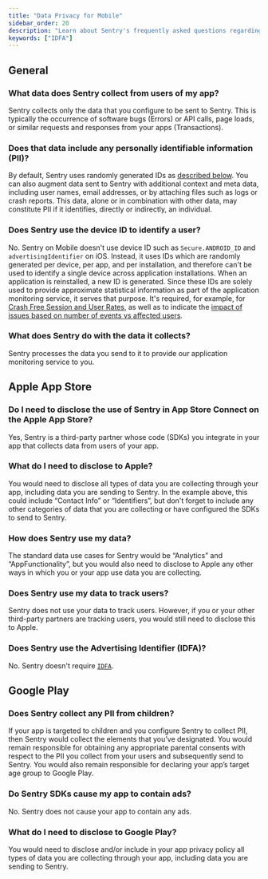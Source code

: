 ```yaml
---
title: "Data Privacy for Mobile"
sidebar_order: 20
description: "Learn about Sentry's frequently asked questions regarding data privacy for mobile apps."
keywords: ["IDFA"]
---
```


## General

### What data does Sentry collect from users of my app?

Sentry collects only the data that you configure to be sent to Sentry. This is typically the occurrence of software bugs (Errors) or API calls, page loads, or similar requests and responses from your apps (Transactions).

### Does that data include any personally identifiable information (PII)?

By default, Sentry uses randomly generated IDs as [described below](#does-sentry-use-the-device-id-to-identify-a-user). You can also augment data sent to Sentry with additional context and meta data, including user names, email addresses, or by attaching files such as logs or crash reports. This data, alone or in combination with other data, may constitute PII if it identifies, directly or indirectly, an individual.

### Does Sentry use the device ID to identify a user?

No. Sentry on Mobile doesn't use device ID such as `Secure.ANDROID_ID` and `advertisingIdentifier` on iOS. Instead, it uses IDs which are randomly generated per device, per app, and per installation, and therefore can't be used to identify a single device across application installations. When an application is reinstalled, a new ID is generated. Since these IDs are solely used to provide approximate statistical information as part of the application monitoring service, it serves that purpose. It's required, for example, for [Crash Free Session and User Rates](/product/releases/health/#crash-free-sessionsusers), as well as to indicate the [impact of issues based on number of events vs affected users](https://docs.sentry.io/product/issues/issue-details/#trends--aggregates).

### What does Sentry do with the data it collects?

Sentry processes the data you send to it to provide our application monitoring service to you.

## Apple App Store

### Do I need to disclose the use of Sentry in App Store Connect on the Apple App Store?

Yes, Sentry is a third-party partner whose code (SDKs) you integrate in your app that collects data from users of your app.

### What do I need to disclose to Apple?

You would need to disclose all types of data you are collecting through your app, including data you are sending to Sentry. In the example above, this could include “Contact Info” or “Identifiers”, but don't forget to include any other categories of data that you are collecting or have configured the SDKs to send to Sentry.

### How does Sentry use my data?

The standard data use cases for Sentry would be “Analytics” and “AppFunctionality”, but you would also need to disclose to Apple any other ways in which you or your app use data you are collecting.

### Does Sentry use my data to track users?

Sentry does not use your data to track users. However, if you or your other third-party partners are tracking users, you would still need to disclose this to Apple.

### Does Sentry use the Advertising Identifier (IDFA)?

No. Sentry doesn't require [`IDFA`](https://en.wikipedia.org/wiki/Identifier_for_Advertisers).

## Google Play

### Does Sentry collect any PII from children?

If your app is targeted to children and you configure Sentry to collect PII, then Sentry would collect the elements that you’ve designated. You would remain responsible for obtaining any appropriate parental consents with respect to the PII you collect from your users and subsequently send to Sentry. You would also remain responsible for declaring your app’s target age group to Google Play.

### Do Sentry SDKs cause my app to contain ads?

No. Sentry does not cause your app to contain any ads.

### What do I need to disclose to Google Play?

You would need to disclose and/or include in your app privacy policy all types of data you are collecting through your app, including data you are sending to Sentry.

